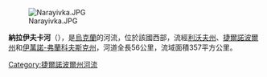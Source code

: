 {{Unreferenced|time=2015-09-22T01:36:16+00:00}}
[[Image:Narayivka.JPG|right]]

'''納拉伊夫卡河'''（{{lang-uk|Нараївка}}），是[[烏克蘭|烏克蘭]]的河流，位於該國西部，流經[[利沃夫州|利沃夫州]]、[[捷爾諾波爾州|捷爾諾波爾州]]和[[伊萬諾-弗蘭科夫斯克州|伊萬諾-弗蘭科夫斯克州]]，河道全長56公里，流域面積357平方公里。

{{DEFAULTSORT:Нараївка}}
[[Category:捷爾諾波爾州河流|Category:捷爾諾波爾州河流]]


{{Ukraine-river-stub}}
